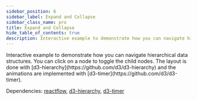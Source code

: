 ```yaml
---
sidebar_position: 6
sidebar_label: Expand and Collapse
sidebar_class_name: pro
title: Expand and Collapse
hide_table_of_contents: true
description: Interactive example to demonstrate how you can navigate hierarchical data structures. You can click on a node to toggle the child nodes. The layout is done with d3-hierarchy and the animations are implemented with d3-timer.
---
```



<ExampleLayout>
Interactive example to demonstrate how you can navigate hierarchical data structures. You can click on a node to toggle the child nodes. The layout is done with [d3-hierarchy](https://github.com/d3/d3-hierarchy) and the animations are implemented with [d3-timer](https://github.com/d3/d3-timer).

Dependencies: [reactflow](https://www.npmjs.com/package/reactflow), [d3-hierarchy](https://www.npmjs.com/package/d3-hierarchy), [d3-timer](https://www.npmjs.com/package/d3-timer)

<ProExampleViewer slug="expand-collapse" />
</ExampleLayout>
